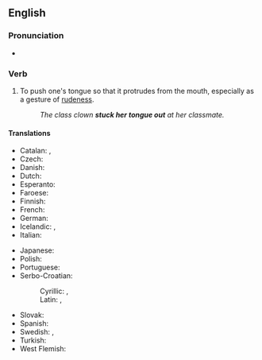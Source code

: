 ==English==

===Pronunciation===
* {{IPA|en|/stɪk wʌnz tʌŋ aʊt/}}

===Verb===
{{en-verb|stick<,,stuck> one's tongue out}}

# To push one's tongue so that it protrudes from the mouth, especially as a gesture of [[rudeness]].
#: {{synonyms|en|pull tongues}}
#: ''The class clown '''stuck her tongue out''' at her classmate.''

====Translations====
{{trans-top|to push one's tongue out}}
* Catalan: {{t+|ca|fer llengotes}}, {{t+|ca|llengotejar}}
* Czech: {{t|cs|vypláznout jazyk}}
* Danish: {{t|da|række tunge}}
* Dutch: {{t|nl|de tong uitsteken}}
* Esperanto: {{t|eo|elŝovi la langon}}
* Faroese: {{t|fo|gálva}}
* Finnish: {{t|fi|näyttää kieltä}}
* French: {{t+|fr|tirer la langue}}
* German: {{t|de|die Zunge herausstrecken}}
* Icelandic: {{t+|is|ulla}}, {{t+|is|reka út úr sér tunguna}}
* Italian: {{t|it|fare la linguaccia}}
{{trans-mid}}
* Japanese: {{t|ja|舌を出す|tr=したをだす, shita o dasu}}
* Polish: {{t+|pl|pokazać język|pf}}
* Portuguese: {{t|pt|mostrar a língua}}
* Serbo-Croatian:
*: Cyrillic: {{t|sh|исплазити језик}}, {{t|sh|плазити језик}}
*: Latin: {{t|sh|isplaziti jezik}}, {{t|sh|plaziti jezik}}
* Slovak: {{t|sk|zamľaskať}}
* Spanish: {{t|es|sacar la lengua}}
* Swedish: {{t|sv|räcka ut tungan}}, {{t+|sv|lipa}} {{qualifier|regional}}
* Turkish: {{t|tk|dil çıkarmak}}
* West Flemish: {{t|vls|blekken}}
{{trans-bottom}}